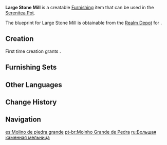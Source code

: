{{Furnishing Infobox
|id             = 374305
|image          = Item Large Stone Mill.png
|category       = Outdoor Furnishing
|subcategory    = Table
|quality        = 3
|adeptal_energy = 60
|load           = 35
|reduced_load   = 24
|description    = A traditional and highly efficient mill. Driving that barrel requires a great deal of power, which is usually where an attached waterwheel comes in.<br />However, the following legend exists in [[Qingce Village]]: that a [[Chongyun|certain thaumaturge]] once passed this way when he was stricken by some chronic malady. Needing some [[Mist Flower]] dust desperately, he turned the mill with his bare hands at a speed that far outmatched any waterwheel.
|mention        = Chongyun
|blueprint      = Realm Depot
}}
'''Large Stone Mill''' is a creatable [[Furnishing]] item that can be used in the [[Serenitea Pot]].

The blueprint for Large Stone Mill is obtainable from the [[Realm Depot]] for {{Item|Realm Currency|24|x=160}}.

==Creation==
First time creation grants {{Item|Trust|24|x=60}}.
{{Recipe
|type = Creation
|time = 14h
|Fir Wood = 4
|Iron Chunk = 8
|sort = Fir Wood;Iron Chunk
}}

==Furnishing Sets==
{{Craft Usage}}

==Other Languages==
{{Other Languages
|default_hidden = 1
|en      = Large Stone Mill
|zhs     = 大型石制滚磨
|zhs_rm  = Dàxíng Shízhì Gǔnmó
|zht     = 大型石製滾磨
|zht_rm  = Dàxíng Shízhì Gǔnmó
|ja      = 大型の石造研磨台
|ja_rm   = Oogata no Sekizou Kenmadai{{Assumed}}
|ko      = 대형 석제 맷돌
|ko_rm   = Daehyeong Seokje Maetdol
|es      = Molino de piedra grande
|fr      = Grande meule en pierre
|ru      = Большая каменная мельница
|th      = หินโม่ขนาดใหญ่
|th_rm   = 
|vi      = Cối Xay Lớn
|de      = Große Steinmühle
|id      = Penggiling Besar dari Batu
|pt      = Moinho Grande de Pedra
|tr      = Büyük Taş Değirmen
|it      = Grande mulino in pietra
}}

==Change History==
{{Change History|1.5}}

==Navigation==
{{Furnishing Navbox|exterior}}

[[es:Molino de piedra grande]]
[[pt-br:Moinho Grande de Pedra]]
[[ru:Большая каменная мельница]]